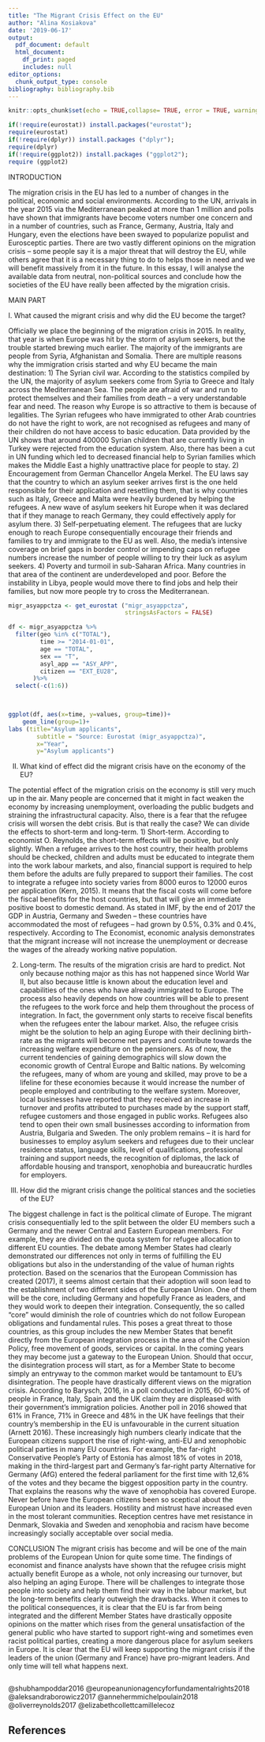 ```yaml
---
title: "The Migrant Crisis Effect on the EU"
author: "Alina Kosiakova"
date: '2019-06-17'
output:
  pdf_document: default
  html_document:
    df_print: paged
    includes: null
editor_options:
  chunk_output_type: console
bibliography: bibliography.bib
---
```


```r
knitr::opts_chunk$set(echo = TRUE,collapse= TRUE, error = TRUE, warning=FALSE, message = FALSE, cache = TRUE)
```

```r
if(!require(eurostat)) install.packages("eurostat");
require(eurostat)
if(!require(dplyr)) install.packages ("dplyr");
require(dplyr)
if(!require(ggplot2)) install.packages ("ggplot2");
require (ggplot2)
```
INTRODUCTION

The migration crisis in the EU has led to a number of changes in the political, economic and social environments. According to the UN, arrivals in the year 2015 via the Mediterranean peaked at more than 1 million and polls have shown that immigrants have become voters number one concern and in a number of countries, such as France, Germany, Austria, Italy and Hungary, even the elections have been swayed to popularize populist and Eurosceptic parties. There are two vastly different opinions on the migration crisis – some people say it is a major threat that will destroy the EU, while others agree that it is a necessary thing to do to helps those in need and we will benefit massively from it in the future. In this essay, I will analyse the available data from neutral, non-political sources and conclude how the societies of the EU have really been affected by the migration crisis.

MAIN PART

I. What caused the migrant crisis and why did the EU become the target?

Officially we place the beginning of the migration crisis in 2015. In reality, that year is when Europe was hit by the storm of asylum seekers, but the trouble started brewing much earlier. The majority of the immigrants are people from Syria, Afghanistan and Somalia. There are multiple reasons why the immigration crisis started and why EU became the main destination:
1)	The Syrian civil war. According to the statistics compiled by the UN, the majority of asylum seekers come from Syria to Greece and Italy across the Mediterranean Sea. The people are afraid of war and run to protect themselves and their families from death – a very understandable fear and need. The reason why Europe is so attractive to them is because of legalities. The Syrian refugees who have immigrated to other Arab countries do not have the right to work, are not recognised as refugees and many of their children do not have access to basic education. Data provided by the UN shows that around 400000 Syrian children that are currently living in Turkey were rejected from the education system. Also, there has been a cut in UN funding which led to decreased financial help to Syrian families which makes the Middle East a highly unattractive place for people to stay.
2)	Encouragement from German Chancellor Angela Merkel. The EU laws say that the country to which an asylum seeker arrives first is the one held responsible for their application and resettling them, that is why countries such as Italy, Greece and Malta were heavily burdened by helping the refugees. A new wave of asylum seekers hit Europe when it was declared that if they manage to reach Germany, they could effectively apply for asylum there.
3)	Self-perpetuating element. The refugees that are lucky enough to reach Europe consequentially encourage their friends and families to try and immigrate to the EU as well. Also, the media’s intensive coverage on brief gaps in border control or impending caps on refugee numbers increase the number of people willing to try their luck as asylum seekers.
4)	Poverty and turmoil in sub-Saharan Africa. Many countries in that area of the continent are underdeveloped and poor. Before the instability in Libya, people would move there to find jobs and help their families, but now more people try to cross the Mediterranean. 

```r
migr_asyappctza <- get_eurostat ("migr_asyappctza",
                                 stringsAsFactors = FALSE)
```

```r
df <- migr_asyappctza %>%
  filter(geo %in% c("TOTAL"),
         time >= "2014-01-01",
         age == "TOTAL",
         sex == "T",
         asyl_app == "ASY_APP",
         citizen == "EXT_EU28",
       )%>%
  select(-c(1:6))

  
```         

```r
ggplot(df, aes(x=time, y=values, group=time))+
    geom_line(group=1)+
labs (title="Asylum applicants",
        subtitle = "Source: Eurostat (migr_asyappctza)",
        x="Year",
        y="Asylum applicants")
```
II. What kind of effect did the migrant crisis have on the economy of the EU?

The potential effect of the migration crisis on the economy is still very much up in the air. Many people are concerned that it might in fact weaken the economy by increasing unemployment, overloading the public budgets and straining the infrastructural capacity. Also, there is a fear that the refugee crisis will worsen the debt crisis. But is that really the case? We can divide the effects to short-term and long-term.
1)	Short-term. 
According to economist O. Reynolds, the short-term effects will be positive, but only slightly. When a refugee arrives to the host country, their health problems should be checked, children and adults must be educated to integrate them into the work labour markets, and also, financial support is required to help them before the adults are fully prepared to support their families. The cost to integrate a refugee into society varies from 8000 euros to 12000 euros per application (Kern, 2015). It means that the fiscal costs will come before the fiscal benefits for the host countries, but that will give an immediate positive boost to domestic demand. As stated in IMF, by the end of 2017 the GDP in Austria, Germany and Sweden – these countries have accommodated the most of refugees – had grown by 0.5%, 0.3% and 0.4%, respectively. According to The Economist, economic analysis demonstrates that the migrant increase will not increase the unemployment or decrease the wages of the already working native population. 

2)	Long-term. 
The results of the migration crisis are hard to predict. Not only because nothing major as this has not happened since World War II, but also because little is known about the education level and capabilities of the ones who have already immigrated to Europe. The process also heavily depends on how countries will be able to present the refugees to the work force and help them throughout the process of integration. In fact, the government only starts to receive fiscal benefits when the refugees enter the labour market. Also, the refugee crisis might be the solution to help an aging Europe with their declining birth-rate as the migrants will become net payers and contribute towards the increasing welfare expenditure on the pensioners. As of now, the current tendencies of gaining demographics will slow down the economic growth of Central Europe and Baltic nations. By welcoming the refugees, many of whom are young and skilled, may prove to be a lifeline for these economies because it would increase the number of people employed and contributing to the welfare system. Moreover, local businesses have reported that they received an increase in turnover and profits attributed to purchases made by the support staff, refugee customers and those engaged in public works. Refugees also tend to open their own small businesses according to information from Austria, Bulgaria and Sweden. The only problem remains – it is hard for businesses to employ asylum seekers and refugees due to their unclear residence status, language skills, level of qualifications, professional training and support needs, the recognition of diplomas, the lack of affordable housing and transport, xenophobia and bureaucratic hurdles for employers.


III. How did the migrant crisis change the political stances and the societies of the EU?

The biggest challenge in fact is the political climate of Europe. The migrant crisis consequentially led to the split between the older EU members such a Germany and the newer Central and Eastern European members. For example, they are divided on the quota system for refugee allocation to different EU counties. The debate among Member States had clearly demonstrated our differences not only in terms of fulfilling the EU obligations but also in the understanding of the value of human rights protection. Based on the scenarios that the European Commission has created (2017), it seems almost certain that their adoption will soon lead to the establishment of two different sides of the European Union. One of them will be the core, including Germany and hopefully France as leaders, and they would work to deepen their integration. Consequently, the so called “core” would diminish the role of countries which do not follow European obligations and fundamental rules. This poses a great threat to those countries, as this group includes the new Member States that benefit directly from the European integration process in the area of the Cohesion Policy, free movement of goods, services or capital. In the coming years they may become just a gateway to the European Union. Should that occur, the disintegration process will start, as for a Member State to become simply an entryway to the common market would be tantamount to EU’s disintegration.
The people have drastically different views on the migration crisis. According to Barysch, 2016, in a poll conducted in 2015, 60-80% of people in France, Italy, Spain and the UK claim they are displeased with their government’s immigration policies. Another poll in 2016 showed that 61% in France, 71% in Greece and 48% in the UK have feelings that their country’s membership in the EU is unfavourable in the current situation (Arnett 2016). These increasingly high numbers clearly indicate that the European citizens support the rise of right-wing, anti-EU and xenophobic political parties in many EU countries. For example, the far-right Conservative People’s Party of Estonia has almost 18% of votes in 2018, making in the third-largest part and Germany’s far-right party Alternative for Germany (AfG) entered the federal parliament for the first time with 12,6% of the votes and they became the biggest opposition party in the country. That explains the reasons why the wave of xenophobia has covered Europe. Never before have the European citizens been so sceptical about the European Union and its leaders. Hostility and mistrust have increased even in the most tolerant communities. Reception centres have met resistance in Denmark, Slovakia and 
Sweden and xenophobia and racism have become increasingly socially acceptable over social media.

CONCLUSION
The migrant crisis has become and will be one of the main problems of the European Union for quite some time. The findings of economist and finance analysts have shown that the refugee crisis might actually benefit Europe as a whole, not only increasing our turnover, but also helping an aging Europe. There will be challenges to integrate those people into society and help them find their way in the labour market, but the long-term benefits clearly outweigh the drawbacks. When it comes to the political consequences, it is clear that the EU is far from being integrated and the different Member States have drastically opposite opinions on the matter which rises from the general unsatisfaction of the general public who have started to support right-wing and sometimes even racist political parties, creating a more dangerous place for asylum seekers in Europe. It is clear that the EU will keep supporting the migrant crisis if the leaders of the union (Germany and France) have pro-migrant leaders. And only time will tell what happens next.

```r

```
@shubhampoddar2016
@europeanunionagencyforfundamentalrights2018
@aleksandraborowicz2017
@annehermmichelpoulain2018
@oliverreynolds2017
@elizabethcollettcamillelecoz

## References





